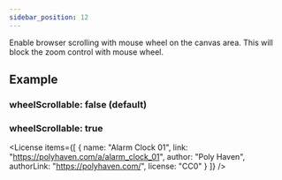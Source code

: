 ```yaml
---
sidebar_position: 12
---
```



<OptionDescriptor type="boolean" defaultVal="false" />

Enable browser scrolling with mouse wheel on the canvas area.
This will block the zoom control with mouse wheel.

## Example
### wheelScrollable: false (default)
<View3D
  src="/egjs-view3d/model/draco/alarm.glb"
  wheelScrollable={false}
  showExampleCode />

### wheelScrollable: true
<View3D
  src="/egjs-view3d/model/draco/alarm.glb"
  wheelScrollable={true}
  showExampleCode />

<License items={[
  {
    name: "Alarm Clock 01",
    link: "https://polyhaven.com/a/alarm_clock_01",
    author: "Poly Haven",
    authorLink: "https://polyhaven.com/",
    license: "CC0"
  }
]} />
